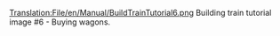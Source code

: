 [[Translation:File/en/Manual/BuildTrainTutorial6.png]]
Building train tutorial image #6 - Buying wagons.